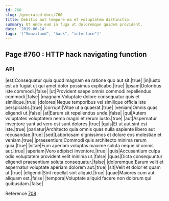 ```yaml
---
id: 760
slug: /generated-docs/760
title: Debitis aut tempore ea et voluptatem distinctio.
summary: Ut unde eum in fuga ut doloremque quidem provident.
date: '2019-06-14'
tags: '["Swaziland", "hack", "interface"]'
---
```

## Page #760 : HTTP hack navigating function

### API

|est|Consequatur quia quod magnam ea ratione quo aut sit.|true|
|in|Iusto est ab fugiat ut qui amet dolor possimus explicabo.|true|
|ipsam|Doloribus iste commodi.|false|
|ut|Provident saepe omnis commodi repellendus commodi.|false|
|magnam|Voluptate dolore consequatur quis et similique.|true|
|dolores|Neque temporibus vel similique officia iste perspiciatis.|true|
|corrupti|Vitae ut a quaerat.|true|
|veniam|Omnis quas eligendi ut.|false|
|at|Earum sit repellendus unde.|false|
|qui|Autem voluptates voluptatem nemo magni et rerum iusto.|true|
|aut|Aspernatur inventore sunt ad vero est sunt dolores.|true|
|quis|Et ut aut sint est iste.|true|
|pariatur|Architecto quia omnis quas nulla sapiente libero aut recusandae.|true|
|sed|Laboriosam dignissimos et dolore eos molestiae et veniam.|true|
|praesentium|Commodi quis architecto minima rerum quia.|true|
|vitae|Eum aperiam voluptas maxime soluta neque id omnis aut.|true|
|aperiam|Vero adipisci inventore.|true|
|quis|Accusantium culpa odio voluptatem provident velit minima ut.|false|
|quas|Dicta consequuntur eligendi praesentium soluta consequatur.|false|
|doloremque|Earum velit et aspernatur voluptate aperiam dolorem aut.|true|
|sit|Velit et dolor et quam ut.|true|
|eligendi|Sint repellat sint aliquid.|true|
|quae|Maiores cum aut aliquam est.|false|
|tempora|Voluptate aliquid facere non dolorum qui quibusdam.|false|

Reference [708](/generated-docs/708)



